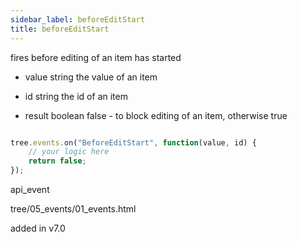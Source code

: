 ```yaml
---
sidebar_label: beforeEditStart
title: beforeEditStart
---
```



          


<Short>
 fires before editing of an item has started


</Short>


 

- value     string  the value of an item
- id        string  the id of an item


- result	boolean		false - to block editing of an item, otherwise true


~~~js

tree.events.on("BeforeEditStart", function(value, id) {
    // your logic here
    return false;
});


~~~
 api_event

<Descr>



</Descr>


 tree/05_events/01_events.html

 added in v7.0

